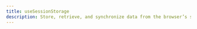 ---
title: useSessionStorage
description: Store, retrieve, and synchronize data from the browser’s session storage with useSessionStorage.
---

<ComponentPreview name="hooks/use-session-storage" />